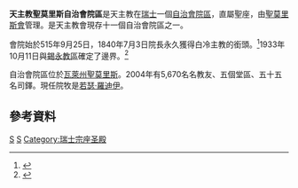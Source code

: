 {{Infobox diocese
|jurisdiction = 自治會院區
|name = 聖莫里斯
|latin = Territorialis Abbatia S. Mauritii Agaunensis
|local = Abbaye territoriale de Saint-Maurice d'Agaune {{fr}}/ Abtei Saint-Maurice{{de}}
<!---- Locations ---->
|location = [[瑞士|瑞士]]
|metropolitan = 
|province = ''直屬聖座''
<!---- Statistics ---->
|catholics = unknown
|churches = none
<!---- Information ---->
|border = catholic
|rite = [[拉丁禮|拉丁禮]]
|established =515年
|cathedral = 聖莫里斯隱修院
|patron =
|population=38
<!---- Current leadership ---->
|pope = [[方濟_(教宗)|方濟]]
|ordinary = 若瑟·羅迪伊
<!---- Map ---->
|image2 =
|caption2 =
}}

'''天主教聖莫里斯自治會院區'''是天主教在[[瑞士|瑞士]]一個[[自治會院區|自治會院區]]，直屬聖座，由[[聖莫里斯會|聖莫里斯會]]管理。是天主教會現存十一個自治會院區之一。

會院始於515年9月25日，1840年7月3日院長永久獲得白冷主教的銜頭。<ref>{{Cite book|url=https://books.google.it/books?id=E2YPAAAAQAAJ&hl=it|date=1841|language=la|first=Roman Catholic Church congreg de propag|last=fide|title=Bullarium pontificium Sacrae congregationis de propaganda fide. 5 tom. [and] Appendix. 2 tom|access-date=2020-07-27|archive-date=2020-10-28|archive-url=https://web.archive.org/web/20201028034158/https://books.google.it/books?id=E2YPAAAAQAAJ&hl=it|dead-url=no}}</ref>1933年10月11日與[[天主教锡永教区|錫永教區]]確定了邊界。<ref>{{cite journal
|journal=[[宗座公報|宗座公報]]
|publisher=梵蒂岡出版社
|date=1934年
|volume=26
|title=''Pastoralis cura''
|page=50
|url=http://www.vatican.va/archive/aas/documents/AAS%2026%20%5B1934%5D%20-%20ocr.pdf
|access-date=2014-07-12
|archive-date=2020-02-04
|archive-url=https://web.archive.org/web/20200204024754/http://www.vatican.va/archive/aas/documents/AAS%2026%20%5B1934%5D%20-%20ocr.pdf
|dead-url=no
}}</ref>

自治會院區位於[[瓦萊州|瓦萊州]][[聖莫里斯_(瑞士)|聖莫里斯]]。2004年有5,670名名教友、五個堂區、五十五名司鐸。現任院牧是[[若瑟·羅迪伊|若瑟·羅迪伊]]。

==參考資料==
{{reflist}}
{{瑞士天主教教區}}
{{Authority control}}
[[Category:瑞士天主教教區|S]]
[[Category:自治會院區|S]]
[[Category:瑞士宗座圣殿|Category:瑞士宗座圣殿]]
